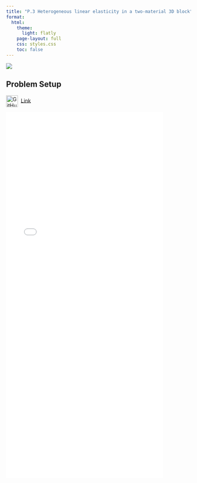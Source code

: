 ```yaml
---
title: "P.3 Heterogeneous linear elasticity in a two-material 3D block"
format:
  html:
    theme:
      light: flatly
    page-layout: full
    css: styles.css
    toc: false
---
```


![](3d_bending.png){fig-align="center"}

## **Problem Setup**

<img src="https://github.githubassets.com/images/modules/logos_page/GitHub-Mark.png" alt="GitHub logo" width="32" height="32" style="vertical-align:middle; margin-right:8px;"/>[Link](https://github.com/suparnob100/scikit-rom/tree/main/examples/computational_mechanics/static/linear/problem_1)

![](linear%20bending.pdf){width="85%" height="1000px"}